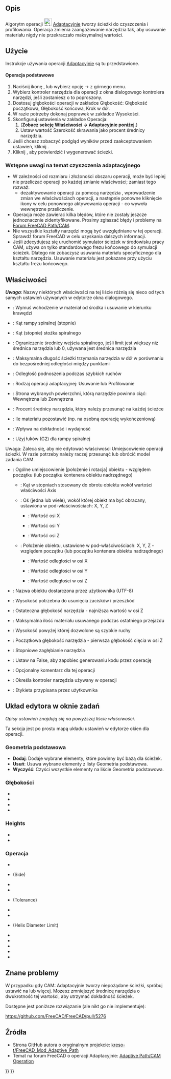 <languages/>

{{Docnav/pl
|[[CAM_Helix/pl|Helisa]]
|[[CAM_Slot/pl|Rowek]]
|[[CAM_Workbench/pl|środowisko pracy CAM]]
|IconL=CAM_Helix.svg
|IconR=CAM_Slot.svg
|IconC=Workbench_CAM.svg
}}

{{GuiCommand/pl
|Name=CAM Adaptive
|Name/pl=CAM: Adaptacyjnie
|MenuLocation=CAM → Adaptacyjnie
|Workbenches=[[CAM_Workbench/pl|CAM]]
}}

<span id="Description"></span>
==Opis==

Algorytm operacji [[Image:CAM_Adaptive.svg|24px]] [[CAM_Adaptive/pl|Adaptacyjnie]] tworzy ścieżki do czyszczenia i profilowania. Operacja zmienia zaangażowanie narzędzia tak, aby usuwanie materiału nigdy nie przekraczało maksymalnej wartości.

<span id="Usage"></span>
==Użycie==

Instrukcje używania operacji [[CAM_Adaptive/pl|Adaptacyjnie]] są tu przedstawione.

<span id="Basic_Operation"></span>
====Operacja podstawowe==== 

# Naciśnij ikonę {{Button|[[Image:CAM_Adaptive.svg|16px]] [[CAM_Adaptive/pl|Adaptacyjnie]]}}, lub wybierz opcję {{KEY|CAM}} → {{KEY|[[Image:CAM_Adaptive.svg|24px]] [[CAM_Adaptive/pl|Adaptacyjnie]]}} z górnego menu.
# Wybierz kontroler narzędzia dla operacji z okna dialogowego kontrolera narzędzi, jeśli zostaniesz o to poproszony.
# Dostosuj głębokości operacji w zakładce Głębokość: Głębokość początkowa, Głębokość końcowa, Krok w dół.
# W razie potrzeby dokonaj poprawek w zakładce Wysokości.
# Skonfiguruj ustawienia w zakładce Operacja:
## ('''Zobacz sekcję [[#Właściwości|Właściwości]] → Adaptacyjnie poniżej.''')
## Ustaw wartość Szerokość skrawania jako procent średnicy narzędzia.
# Jeśli chcesz zobaczyć podgląd wyników przed zaakceptowaniem ustawień, kliknij {{Button|Zastosuj}}.
# Kliknij {{Button|OK}}, aby potwierdzić i wygenerować ścieżki.

<span id="Preliminary_Notes_About_Adaptive_Clearing"></span>
===Wstępne uwagi na temat czyszczenia adaptacyjnego===

* W zależności od rozmiaru i złożoności obszaru operacji, może być lepiej nie przeliczać operacji po każdej zmianie właściwości; zamiast tego rozważ:
** dezaktywowanie operacji za pomocą narzędzia {{KEY|[[Image:CAM_OpActiveToggle.svg|16px]] [[CAM_OpActiveToggle/pl|Aktywne]]}}, wprowadzenie zmian we właściwościach operacji, a następnie ponowne kliknięcie ikony {{KEY|[[Image:CAM_OpActiveToggle.svg|16px]] [[CAM_OpActiveToggle/pl|Aktywne]]}} w celu ponownego aktywowania operacji - co wywoła wewnętrzne przeliczenie.
* Operacja {{KEY|[[Image:CAM_Adaptive.svg|16px]] [[CAM_Adaptive/pl|Adaptacyjnie]]}} może zawierać kilka błędów, które nie zostały jeszcze jednoznacznie zidentyfikowane. Prosimy zgłaszać błędy i problemy na [https://forum.freecad.org/viewforum.php?f=15 Forum FreeCAD Path/CAM].
* Nie wszystkie kształty narzędzi mogą być uwzględniane w tej operacji. Sprawdź forum FreeCAD w celu uzyskania dalszych informacji.
* Jeśli zdecydujesz się uruchomić symulator ścieżek w środowisku pracy CAM, używa on tylko standardowego frezu końcowego do symulacji ścieżek. Dlatego nie zobaczysz usuwania materiału specyficznego dla kształtu narzędzia. Usuwanie materiału jest pokazane przy użyciu kształtu frezu końcowego.

<span id="Properties"></span>
==Właściwości==

''' ''Uwaga'' ''': Nazwy niektórych właściwości na tej liście różnią się nieco od tych samych ustawień używanych w edytorze okna dialogowego.

{{TitleProperty|Adaptacyjnie}}

* {{PropertyData|Force Inside-Out}}: Wymuś wchodzenie w materiał od środka i usuwanie w kierunku krawędzi
* {{PropertyData|Helix Angle}}: Kąt rampy spiralnej (stopnie)
* {{PropertyData|Helix Cone Angle}}: Kąt (stopnie) stożka spiralnego
* {{PropertyData|Helix Diameter Limit}}: Ograniczenie średnicy wejścia spiralnego, jeśli limit jest większy niż średnica narzędzia lub 0, używana jest średnica narzędzia
* {{PropertyData|Keep Tool Down Ratio}}: Maksymalna długość ścieżki trzymania narzędzia w dół w porównaniu do bezpośredniej odległości między punktami
* {{PropertyData|Lift Distance}}: Odległość podnoszenia podczas szybkich ruchów
* {{PropertyData|Operation Type}}: Rodzaj operacji adaptacyjnej: Usuwanie lub Profilowanie
* {{PropertyData|Side}}: Strona wybranych powierzchni, którą narzędzie powinno ciąć: Wewnętrzna lub Zewnętrzna
* {{PropertyData|Step Over}}: Procent średnicy narzędzia, który należy przesunąć na każdej ścieżce
* {{PropertyData|Stock to Leave}}: Ile materiału pozostawić (np. na osobną operację wykończeniową)
* {{PropertyData|Tolerance}}: Wpływa na dokładność i wydajność
* {{PropertyData|Use Helix Arcs}}: Użyj łuków (G2) dla rampy spiralnej

{{TitleProperty|Podstawa}}

Uwaga: Zaleca się, aby nie edytować właściwości Umiejscowienie operacji ścieżki. W razie potrzeby należy raczej przesunąć lub obrócić model zadania CAM.

* {{PropertyData|Placement}}: Ogólne umiejscowienie [położenie i rotacja] obiektu - względem początku (lub początku kontenera obiektu nadrzędnego)
** {{PropertyData|Angle}}: Kąt w stopniach stosowany do obrotu obiektu wokół wartości właściwości Axis
** {{PropertyData|Axis}}: Oś (jedna lub wiele), wokół której obiekt ma być obracany, ustawiona w pod-właściwościach: X, Y, Z
*** {{PropertyData|X}}: Wartość osi X
*** {{PropertyData|Y}}: Wartość osi Y
*** {{PropertyData|Z}}: Wartość osi Z
** {{PropertyData|Position}}: Położenie obiektu, ustawione w pod-właściwościach: X, Y, Z - względem początku (lub początku kontenera obiektu nadrzędnego)
*** {{PropertyData|X}}: Wartość odległości w osi X
*** {{PropertyData|Y}}: Wartość odległości w osi Y
*** {{PropertyData|Z}}: Wartość odległości w osi Z
* {{PropertyData|Label}}: Nazwa obiektu dostarczona przez użytkownika (UTF-8)

{{TitleProperty|Głębokość}}

* {{PropertyData|Clearance Height}}: Wysokość potrzebna do usunięcia zacisków i przeszkód
* {{PropertyData|Final Depth}}: Ostateczna głębokość narzędzia - najniższa wartość w osi Z
* {{PropertyData|Finish Depth}}: Maksymalna ilość materiału usuwanego podczas ostatniego przejazdu
* {{PropertyData|Safe Height}}: Wysokość powyżej której dozwolone są szybkie ruchy
* {{PropertyData|Start Depth}}: Początkowa głębokość narzędzia - pierwsza głębokość cięcia w osi Z
* {{PropertyData|Step Down}}: Stopniowe zagłębianie narzędzia

{{TitleProperty|Ścieżka}}

* {{PropertyData|Active}}: Ustaw na False, aby zapobiec generowaniu kodu przez operację
* {{PropertyData|Comment}}: Opcjonalny komentarz dla tej operacji
* {{PropertyData|Tool Controller}}: Określa kontroler narzędzia używany w operacji
* {{PropertyData|User Label}}: Etykieta przypisana przez użytkownika

<span id="Tasks_Window_Editor_Layout"></span>
==Układ edytora w oknie zadań==

''Opisy ustawień znajdują się na powyższej liście właściwości''.

Ta sekcja jest po prostu mapą układu ustawień w edytorze okien dla operacji.

<span id="Base_Geometry"></span>
===Geometria podstawowa===

* '''Dodaj''': Dodaje wybrane elementy, które powinny być bazą dla ścieżek.
* '''Usuń''': Usuwa wybrane elementy z listy Geometria podstawowa.
* '''Wyczyść''': Czyści wszystkie elementy na liście Geometria podstawowa.

<span id="Depths"></span>
===Głębokości===

* {{PropertyData|Start Depth}}
* {{PropertyData|Final Depth}}
* {{PropertyData|Finish Depth}}
* {{PropertyData|Step Down}}

===Heights===

* {{PropertyData|Safe Height}}
* {{PropertyData|Clearance Height}}

<span id="Operation"></span>
===Operacja===

* {{PropertyData|Tool Controller}}
* {{PropertyData|Cut Region}} (Side)
* {{PropertyData|Operation Type}}
* {{PropertyData|Step Over Percent}}
* {{PropertyData|Accuracy vs Performance}} (Tolerance)
* {{PropertyData|Helix Ramp Angle}}
* {{PropertyData|Helix Cone Angle}}
* {{PropertyData|Helix Max Diameter}} (Helix Diameter Limit)
* {{PropertyData|Lift Distance}}
* {{PropertyData|Keep Tool Down Ratio}}
* {{PropertyData|Stock to Leave}}
* {{PropertyData|Force Clearing Inside-Out}}
* {{PropertyData|Stop}}

<span id="Known_Issues"></span>
==Znane problemy==

W przypadku gdy CAM: Adaptacyjnie tworzy niepożądane ścieżki, spróbuj ustawić {{PropertyData|Stock to Leave}} na {{Value|0,001 mm}} lub więcej. Możesz zmniejszyć średnicę narzędzia o dwukrotność tej wartości, aby utrzymać dokładność ścieżek.

Dostępne jest poniższe rozwiązanie (ale nikt go nie implementuje):

https://github.com/FreeCAD/FreeCAD/pull/5276

<span id="Resources"></span>
==Źródła==

* Strona GitHub autora o oryginalnym projekcie: [https://github.com/kreso-t/FreeCAD_Mod_Adaptive_Path kreso-t/FreeCAD_Mod_Adaptive_Path]
* Temat na forum FreeCAD o operacji Adaptacyjnie: [https://forum.freecad.org/viewtopic.php?f=15&t=30127 Adaptive Path/CAM Operation]


{{Docnav/pl
|[[CAM_Helix/pl|Helisa]]
|[[CAM_Slot/pl|Rowek]]
|[[CAM_Workbench/pl|środowisko pracy CAM]]
|IconL=CAM_Helix.svg
|IconR=CAM_Slot.svg
|IconC=Workbench_CAM.svg
}}

{{CAM_Tools_navi{{#translation:}}}}
{{Userdocnavi{{#translation:}}}}